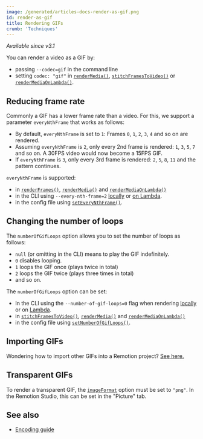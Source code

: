 ```yaml
---
image: /generated/articles-docs-render-as-gif.png
id: render-as-gif
title: Rendering GIFs
crumb: 'Techniques'
---
```


_Available since v3.1_

You can render a video as a GIF by:

- passing `--codec=gif` in the command line
- setting `codec: "gif"` in [`renderMedia()`](/docs/renderer/render-media), [`stitchFramesToVideo()`](/docs/renderer/stitch-frames-to-video) or [`renderMediaOnLambda()`](/docs/lambda/rendermediaonlambda).

## Reducing frame rate

Commonly a GIF has a lower frame rate than a video. For this, we support a parameter `everyNthFrame` that works as follows:

- By default, `everyNthFrame` is set to `1`: Frames `0`, `1`, `2`, `3`, `4` and so on are rendered.
- Assuming `everyNthFrame` is `2`, only every 2nd frame is rendered: `1`, `3`, `5`, `7` and so on. A 30FPS video would now become a 15FPS GIF.
- If `everyNthFrame` is `3`, only every 3rd frame is rendered: `2`, `5`, `8`, `11` and the pattern continues.

`everyNthFrame` is supported:

- in [`renderFrames()`](/docs/renderer/render-frames#everynthframe), [`renderMedia()`](/docs/renderer/render-media#everynthframe) and [`renderMediaOnLambda()`](/docs/lambda/rendermediaonlambda#everynthframe)
- in the CLI using `--every-nth-frame=2` [locally](/docs/cli/render#--every-nth-frame) or [on Lambda](/docs/lambda/cli/render#--every-nth-frame).
- in the config file using [`setEveryNthFrame()`](/docs/config#seteverynthframe).

## Changing the number of loops

<!-- Changing the title will change other links -->

The `numberOfGifLoops` option allows you to set the number of loops as follows:

- `null` (or omitting in the CLI) means to play the GIF indefinitely.
- `0` disables looping.
- `1` loops the GIF once (plays twice in total)
- `2` loops the GIF twice (plays three times in total)
- and so on.

The `numberOfGifLoops` option can be set:

- In the CLI using the `--number-of-gif-loops=0` flag when rendering [locally](/docs/cli/render#--number-of-gif-loops) or on [Lambda](/docs/lambda/cli/render#--number-of-gif-loops).
- in [`stitchFramesToVideo()`](/docs/renderer/stitch-frames-to-video#numberofgifloops), [`renderMedia()`](/docs/renderer/render-media#numberofgifloops) and [`renderMediaOnLambda()`](/docs/lambda/rendermediaonlambda#numberofgifloops)
- in the config file using [`setNumberOfGifLoops()`](/docs/config#setnumberofgifloops).

## Importing GIFs

Wondering how to import other GIFs into a Remotion project? [See here.](/docs/gif)

## Transparent GIFs

To render a transparent GIF, the [`imageFormat`](/docs/renderer/render-media) option must be set to `"png"`. In the Remotion Studio, this can be set in the "Picture" tab.

## See also

- [Encoding guide](/docs/encoding)
